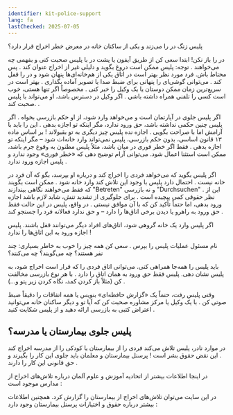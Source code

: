 ```yaml
---
identifier: kit-police-support
lang: fa
lastChecked: 2025-07-05
---
```


پلیس زنگ در را می‌زند و یکی از ساکنان خانه در معرض خطر اخراج قرار دارد؟

در را باز نکن! ابتدا سعی کن از طریق آیفون یا پشت در با پلیس صحبت کنی و بفهمی چه می‌خواهند
.
توجه: پلیس ممکن است دروغ بگوید و دلیلی غیر از اخراج عنوان کند
.
پس محتاط باش. فرد مورد نظر بهتر است در اتاق یکی از هم‌خانه‌ای‌ها پنهان شود و در را قفل کند
.
می‌توانی گوشی‌ای را پنهانی برای ضبط صدا یا تصویر آماده بگذاری
.
بهتر است در سریع‌ترین زمان ممکن دوستان یا یک وکیل را خبر کنی
.
مخصوصاً اگر تنها هستی، خوب است کسی را تلفنی همراه داشته باشی
.
اگر وکیل در دسترس باشد، او می‌تواند با پلیس صحبت کند.
.

اگر پلیس جلوی در آپارتمان است و می‌خواهد وارد شود، از او حکم بازرسی بخواه
.
اگر پلیس چنین حکمی نداشته باشد، حق ورود ندارد، مگر اینکه تو اجازه بدهی
.
این را باید با آرامش اما با صراحت بگویی
.
اجازه نده پلیس چیز دیگری به تو بقبولاند
!
بر اساس ماده ۱۳ قانون اساسی، بدون حکم بازرسی، پلیس نمی‌تواند وارد خانه‌ات شود – مگر اینکه تو اجازه بدهی
.
فقط اگر خطر فوری در میان باشد، مثلاً پلیس مظنون به وقوع جرم باشد، ممکن است استثنا اعمال شود. می‌توانی آرام توضیح دهی که «خطر فوری» وجود ندارد و پلیس اجازه ورود ندارد
.

اگر پلیس بگوید که می‌خواهد فردی را اخراج کند و درباره او بپرسد، بگو که آن فرد در خانه نیست
.
احتمال دارد پلیس با وجود این تلاش کند وارد خانه شود
.
ممکن است بگویند که فقط می‌خواهند نگاهی بیندازند
"Betreten"
و نه بازرسی
"Durchsuchen"
.
این از نظر حقوقی کمی پیچیده است
.
برای جلوگیری از تشدید تنش، شاید لازم باشد اجازه ورود بدهی، اما حتماً تأکید کن که با آن موافق نیستی
.
در واقع، پلیس در این حالت فقط حق ورود به راهرو یا دیدن برخی اتاق‌ها را دارد – و حق ندارد فعالانه فرد را جستجو کند
.

اگر پلیس وارد یک خانه گروهی شود، اتاق‌های افراد دیگر می‌توانند قفل باشند. پلیس اجازه ورود به این اتاق‌ها را ندارد
!

نام مسئول عملیات پلیس را بپرس
.
سعی کن همه چیز را خوب به خاطر بسپاری: چند نفر هستند؟ چه می‌گویند؟ چه می‌کنند؟

باید پلیس را همه‌جا همراهی کنی. می‌توانی اتاق فردی را که قرار است اخراج شود، به پلیس نشان دهی. پلیس فقط حق ورود به همان اتاق را دارد
.
با هر نوع بازرسی مخالفت کن (مثلاً باز کردن کمد، نگاه کردن زیر پتو و...)
.

وقتی پلیس رفت، حتماً یک «گزارش حافظه‌ای» بنویس یا همه اتفاقات را دقیقاً ضبط صوتی کن
.
با یک وکیل یا مرکز مشاوره صحبت کن که آیا تو و دیگر ساکنان خانه می‌توانید اعتراض کتبی به بازرسی ارائه دهید و از پلیس شکایت کنید
.

## پلیس جلوی بیمارستان یا مدرسه؟

در موارد نادر، پلیس تلاش می‌کند فردی را از بیمارستان یا کودکی را از مدرسه اخراج کند
.
این نقض حقوق بشر است
!
پرسنل بیمارستان و معلمان باید جلوی این کار را بگیرند و حق قانونی این کار را دارند
.

در اینجا اطلاعات بیشتر از اتحادیه آموزش و علوم آلمان درباره تلاش‌های اخراج از مدارس موجود است
:
<ExternalShortLink identifier="gew" />

در این سایت می‌توان تلاش‌های اخراج از بیمارستان را گزارش کرد. همچنین اطلاعات بیشتر درباره حقوق و اختیارات پرسنل بیمارستان وجود دارد
:
<ExternalShortLink identifier="krankenhaus" />
